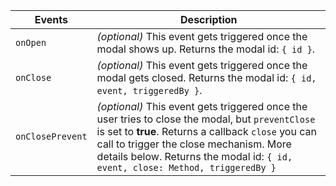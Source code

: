 ---
---

| Events           | Description                                                                                                                                                                                                                                                                         |
| ---------------- | ----------------------------------------------------------------------------------------------------------------------------------------------------------------------------------------------------------------------------------------------------------------------------------- |
| `onOpen`         | _(optional)_ This event gets triggered once the modal shows up. Returns the modal id: `{ id }`.                                                                                                                                                                                     |
| `onClose`        | _(optional)_ This event gets triggered once the modal gets closed. Returns the modal id: `{ id, event, triggeredBy }`.                                                                                                                                                              |
| `onClosePrevent` | _(optional)_ This event gets triggered once the user tries to close the modal, but `preventClose` is set to **true**. Returns a callback `close` you can call to trigger the close mechanism. More details below. Returns the modal id: `{ id, event, close: Method, triggeredBy }` |
